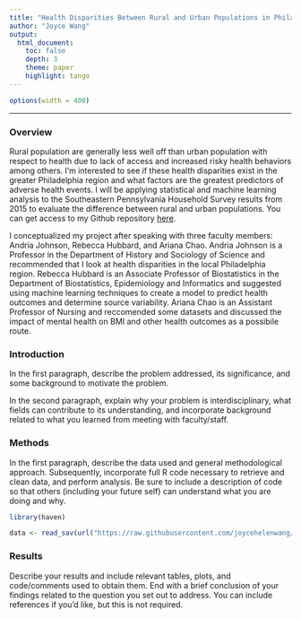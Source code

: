 ```yaml
---
title: "Health Disparities Between Rural and Urban Populations in Philadelphia Region"
author: "Joyce Wang"
output: 
  html_document:
    toc: false 
    depth: 3 
    theme: paper 
    highlight: tango
---
```

```r
options(width = 400)
```  
***
### Overview
Rural population are generally less well off than urban population with respect to health due to lack of access and increased risky health behaviors among others. I'm interested to see if these health disparities exist in the greater Philadelphia region and what factors are the greatest predictors of adverse health events. I will be applying statistical and machine learning analysis to the Southeastern Pennsylvania Household Survey results from 2015 to evaluate the difference between rural and urban populations. You can get access to my Github repository [here](https://github.com/joycehelenwang/BMIN503_Final_Project).

I conceptualized my project after speaking with three faculty members: Andria Johnson, Rebecca Hubbard, and Ariana Chao. Andria Johnson is a Professor in the Department of History and Sociology of Science and recommended that I look at health disparities in the local Philadelphia region. Rebecca Hubbard is an Associate Professor of Biostatistics in the Department of Biostatistics, Epidemiology and Informatics and suggested using machine learning techniques to create a model to predict health outcomes and determine source variability. Ariana Chao is an Assistant Professor of Nursing and reccomended some datasets and discussed the impact of mental health on BMI and other health outcomes as a possibile route.

### Introduction 
In the first paragraph, describe the problem addressed, its significance, and some background to motivate the problem.

In the second paragraph, explain why your problem is interdisciplinary, what fields can contribute to its understanding, and incorporate background related to what you learned from meeting with faculty/staff.


### Methods
In the first paragraph, describe the data used and general methodological approach. Subsequently, incorporate full R code necessary to retrieve and clean data, and perform analysis. Be sure to include a description of code so that others (including your future self) can understand what you are doing and why. 

``` r
library(haven)

data <- read_sav(url("https://raw.githubusercontent.com/joycehelenwang/BMIN503_Final_Project/master/HS15COM1b.sav"))


```


### Results
Describe your results and include relevant tables, plots, and code/comments used to obtain them. End with a brief conclusion of your findings related to the question you set out to address. You can include references if you'd like, but this is not required.
